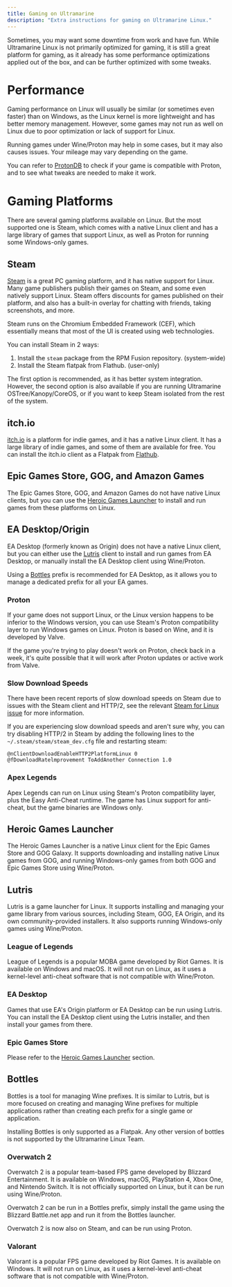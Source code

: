 ```yaml
---
title: Gaming on Ultramarine
description: "Extra instructions for gaming on Ultramarine Linux."
---
```



Sometimes, you may want some downtime from work and have fun. While Ultramarine Linux is not primarily optimized for gaming, it is still a great platform for gaming, as it already has some performance optimizations applied out of the box, and can be further optimized with some tweaks.

# Performance

Gaming performance on Linux will usually be similar (or sometimes even faster) than on Windows, as the Linux kernel is more lightweight and has better memory management. However, some games may not run as well on Linux due to poor optimization or lack of support for Linux.

Running games under Wine/Proton may help in some cases, but it may also causes issues. Your mileage may vary depending on the game.

You can refer to [ProtonDB](https://www.protondb.com) to check if your game is compatible with Proton, and to see what tweaks are needed to make it work.

# Gaming Platforms

There are several gaming platforms available on Linux. But the most supported one is Steam, which comes with a native Linux client and has a large library of games that support Linux, as well as Proton for running some Windows-only games.

## Steam

[Steam](https://steampowered.com) is a great PC gaming platform, and it has native support for Linux. Many game publishers publish their games on Steam, and some even natively support Linux. Steam offers discounts for games published on their platform, and also has a built-in overlay for chatting with friends, taking screenshots, and more.

Steam runs on the Chromium Embedded Framework (CEF), which essentially means that most of the UI is created using web technologies.

You can install Steam in 2 ways:

1. Install the `steam` package from the RPM Fusion repository. (system-wide)
2. Install the Steam flatpak from Flathub. (user-only)

The first option is recommended, as it has better system integration. However, the second option is also available if you are running Ultramarine OSTree/Kanopy/CoreOS, or if you want to keep Steam isolated from the rest of the system.

## itch.io

[itch.io](https://itch.io) is a platform for indie games, and it has a native Linux client. It has a large library of indie games, and some of them are available for free. You can install the itch.io client as a Flatpak from [Flathub](https://flathub.org/apps/io.itch.itch).

## Epic Games Store, GOG, and Amazon Games

The Epic Games Store, GOG, and Amazon Games do not have native Linux clients, but you can use the [Heroic Games Launcher](#heroic-games-launcher) to install and run games from these platforms on Linux.

## EA Desktop/Origin

EA Desktop (formerly known as Origin) does not have a native Linux client, but you can either use the [Lutris](#lutris) client to install and run games from EA Desktop, or manually install the EA Desktop client using Wine/Proton.

Using a [Bottles](#bottles) prefix is recommended for EA Desktop, as it allows you to manage a dedicated prefix for all your EA games.

### Proton

If your game does not support Linux, or the Linux version happens to be inferior to the Windows version, you can use Steam's Proton compatibility layer to run Windows games on Linux. Proton is based on Wine, and it is developed by Valve.

If the game you're trying to play doesn't work on Proton, check back in a week, it's quite possible that it will work after Proton updates or active work from Valve.

### Slow Download Speeds

There have been recent reports of slow download speeds on Steam due to issues with the Steam client and HTTP/2, see the relevant [Steam for Linux issue](https://github.com/ValveSoftware/steam-for-linux/issues/10248) for more information.

If you are experiencing slow download speeds and aren't sure why, you can try disabling HTTP/2 in Steam by adding the following lines to the `~/.steam/steam/steam_dev.cfg` file and restarting steam:

```
@nClientDownloadEnableHTTP2PlatformLinux 0
@fDownloadRatelmprovement ToAddAnother Connection 1.0
```

### Apex Legends

Apex Legends can run on Linux using Steam's Proton compatibility layer, plus the Easy Anti-Cheat runtime. The game has Linux support for anti-cheat, but the game binaries are Windows only.

## Heroic Games Launcher

The Heroic Games Launcher is a native Linux client for the Epic Games Store and GOG Galaxy. It supports downloading and installing native Linux games from GOG, and running Windows-only games from both GOG and Epic Games Store using Wine/Proton.

## Lutris

Lutris is a game launcher for Linux. It supports installing and managing your game library from various sources, including Steam, GOG, EA Origin, and its own community-provided installers. It also supports running Windows-only games using Wine/Proton.

### League of Legends

League of Legends is a popular MOBA game developed by Riot Games. It is available on Windows and macOS. It will not run on Linux, as it uses a kernel-level anti-cheat software that is not compatible with Wine/Proton.

### EA Desktop

Games that use EA's Origin platform or EA Desktop can be run using Lutris. You can install the EA Desktop client using the Lutris installer, and then install your games from there.

### Epic Games Store

Please refer to the [Heroic Games Launcher](#heroic-games-launcher) section.

## Bottles

Bottles is a tool for managing Wine prefixes. It is similar to Lutris, but is more focused on creating and managing Wine prefixes for multiple applications rather than creating each prefix for a single game or application.

Installing Bottles is only supported as a Flatpak. Any other version of bottles is not supported by the Ultramarine Linux Team.

### Overwatch 2

Overwatch 2 is a popular team-based FPS game developed by Blizzard Entertainment. It is available on Windows, macOS, PlayStation 4, Xbox One, and Nintendo Switch. It is not officially supported on Linux, but it can be run using Wine/Proton.

Overwatch 2 can be run in a Bottles prefix, simply install the game using the Blizzard Battle.net app and run it from the Bottles launcher.

Overwatch 2 is now also on Steam, and can be run using Proton.

### Valorant

Valorant is a popular FPS game developed by Riot Games. It is available on Windows. It will not run on Linux, as it uses a kernel-level anti-cheat software that is not compatible with Wine/Proton.
